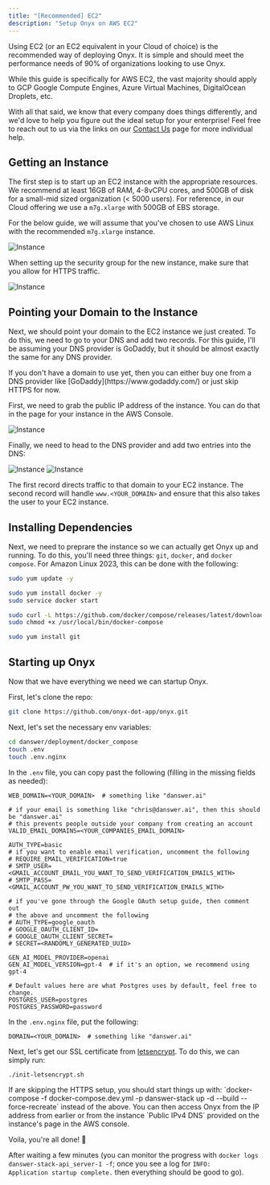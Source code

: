 ```yaml
---
title: "[Recommended] EC2"
description: "Setup Onyx on AWS EC2"
---
```


Using EC2 (or an EC2 equivalent in your Cloud of choice) is the recommended way of deploying Onyx.
It is simple and should meet the performance needs of 90% of organizations looking to use Onyx.

While this guide is specifically for AWS EC2, the vast majority should apply to
GCP Google Compute Engines, Azure Virtual Machines, DigitalOcean Droplets, etc.

With all that said, we know that every company does things differently, and we'd love to help you figure out
the ideal setup for your enterprise! Feel free to reach out to us via the links on our
[Contact Us](https://docs.danswer.dev/contact_us) page for more individual help.

## Getting an Instance

The first step is to start up an EC2 instance with the appropriate resources. We recommend at least 16GB of RAM,
4-8vCPU cores, and 500GB of disk for a small-mid sized organization (< 5000 users). For reference, in our Cloud offering we use a `m7g.xlarge`
with 500GB of EBS storage.

For the below guide, we will assume that you've chosen to use AWS Linux with the recommended `m7g.xlarge` instance.

![Instance](/images/setup_guides/aws/Instance.png)

When setting up the security group for the new instance, make sure that you allow for HTTPS traffic.

![Instance](/images/setup_guides/aws/InstanceNetworking.png)

## Pointing your Domain to the Instance

Next, we should point your domain to the EC2 instance we just created. To do this, we need to go to your DNS and add two records.
For this guide, I'll be assuming your DNS provider is GoDaddy, but it should be almost exactly the same for any DNS provider.

<Info>
  If you don't have a domain to use yet, then you can either buy one from a DNS
  provider like [GoDaddy](https://www.godaddy.com/) or just skip HTTPS for now.
</Info>

First, we need to grab the public IP address of the instance. You can do that in the page for your instance in the
AWS Console.

![Instance](/images/setup_guides/aws/InstanceIp.png)

Finally, we need to head to the DNS provider and add two entries into the DNS:

![Instance](/images/setup_guides/aws/ARecord.png)
![Instance](/images/setup_guides/aws/CnameRecord.png)

The first record directs traffic to that domain to your EC2 instance. The second record will handle
`www.<YOUR_DOMAIN>` and ensure that this also takes the user to your EC2 instance.

## Installing Dependencies

Next, we need to preprare the instance so we can actually get Onyx up and running. To do this, you'll
need three things: `git`, `docker`, and `docker compose`. For Amazon Linux 2023, this can be done with the following:

```bash
sudo yum update -y

sudo yum install docker -y
sudo service docker start

sudo curl -L https://github.com/docker/compose/releases/latest/download/docker-compose-$(uname -s)-$(uname -m) -o /usr/local/bin/docker-compose
sudo chmod +x /usr/local/bin/docker-compose

sudo yum install git
```

## Starting up Onyx

Now that we have everything we need we can startup Onyx.

First, let's clone the repo:

```bash
git clone https://github.com/onyx-dot-app/onyx.git
```

Next, let's set the necessary env variables:

```bash
cd danswer/deployment/docker_compose
touch .env
touch .env.nginx
```

In the `.env` file, you can copy past the following (filling in the missing fields as needed):

```
WEB_DOMAIN=<YOUR_DOMAIN>  # something like "danswer.ai"

# if your email is something like "chris@danswer.ai", then this should be "danswer.ai"
# this prevents people outside your company from creating an account
VALID_EMAIL_DOMAINS=<YOUR_COMPANIES_EMAIL_DOMAIN>

AUTH_TYPE=basic
# if you want to enable email verification, uncomment the following
# REQUIRE_EMAIL_VERIFICATION=true
# SMTP_USER=<GMAIL_ACCOUNT_EMAIL_YOU_WANT_TO_SEND_VERIFICATION_EMAILS_WITH>
# SMTP_PASS=<GMAIL_ACCOUNT_PW_YOU_WANT_TO_SEND_VERIFICATION_EMAILS_WITH>

# if you've gone through the Google OAuth setup guide, then comment out
# the above and uncomment the following
# AUTH_TYPE=google_oauth
# GOOGLE_OAUTH_CLIENT_ID=
# GOOGLE_OAUTH_CLIENT_SECRET=
# SECRET=<RANDOMLY_GENERATED_UUID>

GEN_AI_MODEL_PROVIDER=openai
GEN_AI_MODEL_VERSION=gpt-4  # if it's an option, we recommend using gpt-4

# Default values here are what Postgres uses by default, feel free to change.
POSTGRES_USER=postgres
POSTGRES_PASSWORD=password
```

In the `.env.nginx` file, put the following:

```
DOMAIN=<YOUR_DOMAIN>  # something like "danswer.ai"
```

Next, let's get our SSL certificate from [letsencrypt](https://letsencrypt.org/). To do this, we can simply run:

```bash
./init-letsencrypt.sh
```

<Info>
  If are skipping the HTTPS setup, you should start things up with:
  `docker-compose -f docker-compose.dev.yml -p danswer-stack up -d --build
  --force-recreate` instead of the above. You can then access Onyx from the IP
  address from earlier or from the instance `Public IPv4 DNS` provided on the
  instance's page in the AWS console.
</Info>

Voila, you're all done! 🎉

After waiting a few minutes (you can monitor the progress with
`docker logs danswer-stack-api_server-1 -f`; once you see a log for
`INFO:     Application startup complete.` then everything should be good to go).
